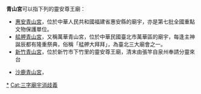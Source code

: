 '''青山宮'''可以指下列的靈安尊王廟：
* [[惠安青山宮|惠安青山宮]]，位於中華人民共和國福建省惠安縣的廟宇，亦是第七批全國重點文物保護單位。
* [[艋舺青山宮|艋舺青山宮]]，又稱萬華青山宮，位於中華民國臺北市萬華區的廟宇，每逢主神誕辰都有隆重祭典，俗稱「艋舺大拜拜」，為臺北三大廟會之一。
* [[新竹青山宮|新竹青山宮]]，位於新竹市下竹里的靈安尊王廟，清末由張竿自泉州奉請分靈來台

* [[沙鹿青山宮|沙鹿青山宮]]，




{{disambig}}

[[Cat:靈安尊王廟|*]]
[[Cat:三字廟宇消歧義|Cat:三字廟宇消歧義]]